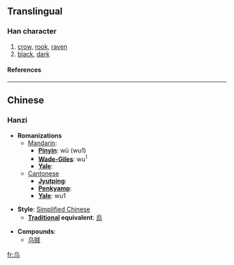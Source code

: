 {{see|烏}}<!-- may be replaced by zh-forms -->

==Translingual==
===Han character===
{{Han char|rad=丿|as=03|sn=4|four=|canj=心女尸一 (PVSM)}}
# [[crow]], [[rook]], [[raven]]
# [[black]], [[dark]]
====References====
{{Han ref|kx=0082.051|hdz=10034.100|uh=4E4C|ud=20044}}

----
==Chinese==
===Hanzi===


* '''Romanizations'''
** [[Mandarin]]:
*** '''[[Pinyin]]''': wū (wu1)
*** '''[[Wade-Giles]]''': wu<sup>1</sup>
*** '''[[Yale]]''': 
**[[Cantonese]]
***'''[[Jyutping]]''':
***'''[[Penkyamp]]''': 
***'''[[Yale]]''': wu1

* '''Style''': [[Simplified Chinese]] 
** '''[[Traditional Chinese|Traditional]] equivalent''': [[烏]]

* '''Compounds''':
**[[乌贼]]




[[fr:乌]]